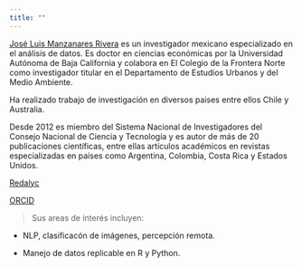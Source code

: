 ```yaml
---
title: ""
---
```


[José Luis Manzanares Rivera](https://www.colef.mx/posgrado/profesores/borrador-automatico-31/)
es un investigador mexicano especializado en el análisis de datos. Es doctor en ciencias económicas por la  Universidad Autónoma de Baja California y colabora en El Colegio de la Frontera Norte como investigador titular en el Departamento de Estudios Urbanos y del Medio Ambiente. 

Ha realizado trabajo de investigación en diversos paises entre ellos Chile y Australia.

Desde 2012 es miembro del Sistema Nacional de Investigadores del Consejo Nacional de Ciencia y Tecnología y es autor de más de 20 publicaciones científicas, entre ellas artículos académicos en revistas especializadas en países como Argentina, Colombia, Costa Rica y Estados Unidos.  

[Redalyc](http://www.redalyc.org/autor.oa?id=20835)

[ORCID](http://orcid.org/0000-0003-3394-4967)


> Sus areas de interés incluyen:

+ NLP, clasificacón de imágenes, percepción remota.

+ Manejo de datos replicable en R y  Python.

